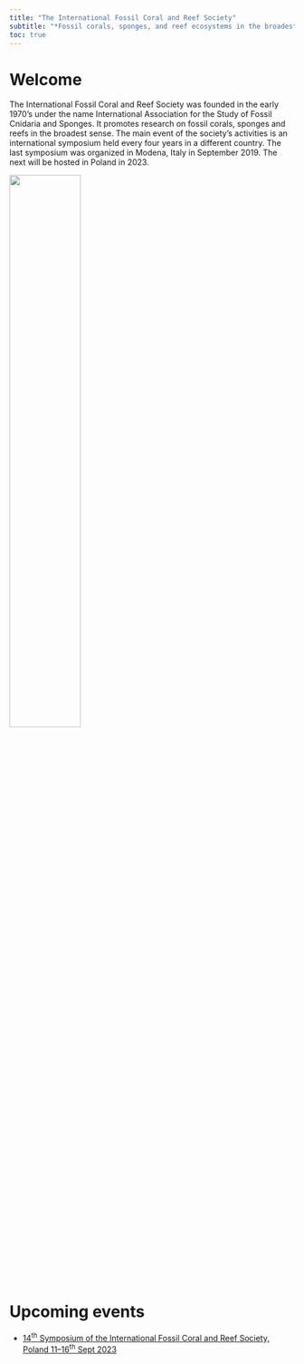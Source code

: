 ```yaml
---
title: "The International Fossil Coral and Reef Society"
subtitle: "*Fossil corals, sponges, and reef ecosystems in the broadest sense*"
toc: true
---
```


# Welcome

The International Fossil Coral and Reef Society was founded in the early 1970’s under the name International Association for the Study of Fossil Cnidaria and Sponges. It promotes research on fossil corals, sponges and reefs in the broadest sense. The main event of the society’s activities is an international symposium held every four years in a different country. The last symposium was organized in Modena, Italy in September 2019. The next will be hosted in Poland in 2023.

![](./images/Red_Sea_Pleistocene.jpg){width="50%"}

# Upcoming events

- [14^th^ Symposium of the International Fossil Coral and Reef Society, Poland 11--16^th^ Sept 2023](https://fossilcoralreefs.com)